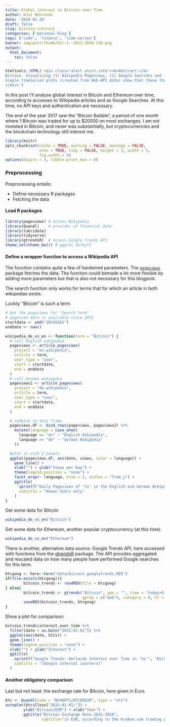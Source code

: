 ```yaml
---
title: Global interest in Bitcoin over Time
author: Knut Behrends
date: '2018-01-20'
draft: false
slug: bitcoin-interest
categories: ['personal-blog']
tags: ['code', 'finance', 'time-series']
banner: img/post/thumb/btc-1--2013-2018-150.png
output:
  html_document:
    toc: false
---
```


```r
htmltools::HTML('<div class="alert alert-info"><b>Abstract:</b>
Bitcoin. Visualizing (1) Wikipedia Pageviews, (2) Google Searches and (3) Exchange Rates from 2015 to early 2018. 
Simple timeseries plots (created from Web-API data) show that these three are strongly correlated.
</div>')
```

In this post I'll analyse global interest in Bitcoin and Ethereum over time, according to accesses to Wikipedia articles and as Google Searches. At this time, no API keys and authentication are necessary.

The end of the year 2017 saw the "Bitcoin Bubble", a period of one month where 1 Bitcoin was traded for up to $20000 on most exchanges. I am not invested in Bitcoin, and never was substantially, but cryptocurrencies and the blockchain technology still interest me.

```r
library(knitr)
opts_chunk$set(cache = TRUE, warning = FALSE, message = FALSE, 
               echo = TRUE, tidy = FALSE, height = 3, width = 5,
               fig.width = 9)
options(digits = 3, tibble.print_min = 6)
```

### Preprocessing 

Preprocessing entails:

- Define necessary R packages
- Fetching the data


#### Load  R packages

```r

library(pageviews) # access Wikipedia
library(Quandl)    # provider of financial data
library(lubridate)
library(tidyverse) 
library(gtrendsR)  # access Google trends API
theme_set(theme_bw()) # ggplot default

```

#### Define a wrapper function to access a Wikipedia API

 
The function contains quite a few  of hardwired parameters. The [`pageviews`](https://github.com/ironholds/pageviews) package fetches the data. 
The function could bemade a lot more flexible by adding more parameters but that is also not necessary for this blogpost.

The search function only works for terms that for which an article in both wikipedias exists. 

Luckily "Bitcoin" is such a term.

```r
# Get the pageviews for "Search term"
# pageview data is available since 2015
startdate <- ymd("20150101")
enddate <- now()

wikipedia_de_vs_en <- function(term = "Bitcoin") {
  # call English wikipedia        
  pageviews <- article_pageviews(
    project = "en.wikipedia",
    article = term,
    user_type = "user",
    start = startdate,
    end = enddate
  )
  # call German wikipedia
  pageviews2 <- article_pageviews(
    project = "de.wikipedia",
    article = term,
    user_type = "user",
    start = startdate,
    end = enddate
  )

  # combine to data frame
  pageviews.df <- bind_rows(pageviews, pageviews2) %>%
    mutate(language = case_when(
      language == "en" ~ "English Wikipedia",
      language == "de" ~ "German Wikipedia"
    ))

  #plot it with 2 panels
  ggplot(pageviews.df, aes(date, views, color = language)) +
    geom_line() +
    xlab("") + ylab("Views per Day") +
    theme(legend.position = "none") +
    facet_wrap(~ language, nrow = 2, scales = "free_y") +
    ggtitle(
      sprintf("Daily Pageviews of '%s' in the English and German Wikipedias", term),
      subtitle = "Human Users only"
    ) 
}
```

Get some data for Bitcoin

```r
wikipedia_de_vs_en("Bitcoin") 
```

Get some data for Ethereum, another popular cryptocurrency (at this time).

```r
wikipedia_de_vs_en("Ethereum") 
```

There is another, alternative data source: Google Trends API, here accessed with functions from the [gtrendsR](https://github.com/PMassicotte/gtrendsR) package. 
The API provides aggregated and rescaled data on how many people have performed Google searches for this term.

```r
btcgoog <- here::here("data/bitcoin_googletrends.RDS")
if(file.exists(btcgoog)){
        bitcoin_trends <- readRDS(file = btcgoog)
} else{
        bitcoin_trends <- gtrends("Bitcoin", geo = "", time = "today+5-y", 
                                  gprop = c("web"), category = 0, hl = "en-US")
        saveRDS(bitcoin_trends, btcgoog)
}
```

Show a plot for comparison:

```r

bitcoin_trends$interest_over_time %>%
  filter(date > as.Date("2015-01-01")) %>%
  ggplot(aes(date, hits)) +
  geom_line() +
  theme(legend.position = "none") +
  xlab("") + ylab("Interest") +
  ggtitle(
    sprintf("Google Trends: Worlwide Interest over Time in '%s'", "Bitcoin"),
    subtitle = "(Google internal counters)"
  )
```

#### Another obligatory comparison

Last but not least:  the exchange rate for Bitcoin, here given in Euro. 

```r

btc <- Quandl(code = "BCHARTS/BTCDEEUR", type = "xts")
autoplot(btc$Close["2015-01-01/"]) +
        ylab("Bitcoin/EUR") + xlab("Year") +
        ggtitle("Bitcoin Exchange Rate 2015-2018",
                subtitle="in EUR, according to the Kraken.com trading platform")

```


